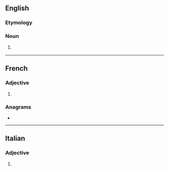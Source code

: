 ==English==

===Etymology===
{{suffix|en|cadet|ette}}

===Noun===
{{en-noun}}

# {{lb|en|rare}} {{feminine noun of|cadet|lang=en}}

----

==French==

===Adjective===
{{head|fr|adjective form}}

# {{feminine singular of|cadet|lang=fr}}
#: {{uxi|fr|la sœur '''cadette'''|the '''youngest''' sister}}

===Anagrams===
* {{l|fr|détecta}}

----

==Italian==

===Adjective===
{{head|it|adjective form}}

# {{feminine plural of|cadetto|lang=it}}